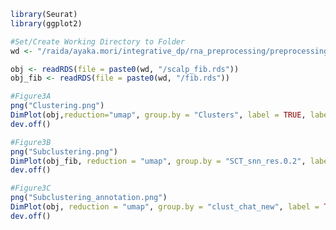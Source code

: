 ```r
library(Seurat)
library(ggplot2)
```

```r
#Set/Create Working Directory to Folder
wd <- "/raida/ayaka.mori/integrative_dp/rna_preprocessing/preprocessing_output_simple"
```

```r
obj <- readRDS(file = paste0(wd, "/scalp_fib.rds"))
obj_fib <- readRDS(file = paste0(wd, "/fib.rds"))
```

```r
#Figure3A
png("Clustering.png")
DimPlot(obj,reduction="umap", group.by = "Clusters", label = TRUE, label.size = 5) + ggtitle("Clusters") + theme(aspect.ratio = 3/4, plot.margin = margin(t = 0, r = 0, b = 0, l = 0)) + NoLegend()
dev.off()
```

```r
#Figure3B
png("Subclustering.png")
DimPlot(obj_fib, reduction = "umap", group.by = "SCT_snn_res.0.2", label = TRUE, label.size = 5) + ggtitle("Clusters") + theme(aspect.ratio = 3/4, plot.margin = margin(t = 0, r = 0, b = 0, l = 0)) + NoLegend()
dev.off()
```

```r
#Figure3C
png("Subclustering_annotation.png")
DimPlot(obj, reduction = "umap", group.by = "clust_chat_new", label = TRUE, label.size = 5) + ggtitle("Clusters") + theme(aspect.ratio = 3/4, plot.margin = margin(t = 0, r = 0, b = 0, l = 0)) + NoLegend()
dev.off()
```